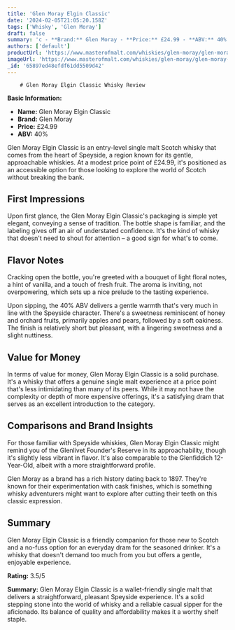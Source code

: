 ```yaml
---
title: 'Glen Moray Elgin Classic'
date: '2024-02-05T21:05:20.158Z'
tags: ['Whisky', 'Glen Moray']
draft: false
summary: 'c - **Brand:** Glen Moray - **Price:** £24.99 - **ABV:** 40%  Glen Moray Elgin Classic is an entry-level single malt Scotch whisky...'
authors: ['default']
productUrl: 'https://www.masterofmalt.com/whiskies/glen-moray/glen-moray-elgin-classic-whisky/'
imageUrl: 'https://www.masterofmalt.com/whiskies/glen-moray/glen-moray-elgin-classic-whisky.jpg'
_id: '65897ed48efdf61dd5509d42'
---
```


        # Glen Moray Elgin Classic Whisky Review

**Basic Information:**

- **Name:** Glen Moray Elgin Classic
- **Brand:** Glen Moray
- **Price:** £24.99
- **ABV:** 40%

Glen Moray Elgin Classic is an entry-level single malt Scotch whisky that comes from the heart of Speyside, a region known for its gentle, approachable whiskies. At a modest price point of £24.99, it's positioned as an accessible option for those looking to explore the world of Scotch without breaking the bank.

## First Impressions

Upon first glance, the Glen Moray Elgin Classic's packaging is simple yet elegant, conveying a sense of tradition. The bottle shape is familiar, and the labeling gives off an air of understated confidence. It's the kind of whisky that doesn't need to shout for attention – a good sign for what's to come.

## Flavor Notes

Cracking open the bottle, you're greeted with a bouquet of light floral notes, a hint of vanilla, and a touch of fresh fruit. The aroma is inviting, not overpowering, which sets up a nice prelude to the tasting experience.

Upon sipping, the 40% ABV delivers a gentle warmth that's very much in line with the Speyside character. There's a sweetness reminiscent of honey and orchard fruits, primarily apples and pears, followed by a soft oakiness. The finish is relatively short but pleasant, with a lingering sweetness and a slight nuttiness.

## Value for Money

In terms of value for money, Glen Moray Elgin Classic is a solid purchase. It's a whisky that offers a genuine single malt experience at a price point that's less intimidating than many of its peers. While it may not have the complexity or depth of more expensive offerings, it's a satisfying dram that serves as an excellent introduction to the category.

## Comparisons and Brand Insights

For those familiar with Speyside whiskies, Glen Moray Elgin Classic might remind you of the Glenlivet Founder's Reserve in its approachability, though it's slightly less vibrant in flavor. It's also comparable to the Glenfiddich 12-Year-Old, albeit with a more straightforward profile.

Glen Moray as a brand has a rich history dating back to 1897. They're known for their experimentation with cask finishes, which is something whisky adventurers might want to explore after cutting their teeth on this classic expression.

## Summary

Glen Moray Elgin Classic is a friendly companion for those new to Scotch and a no-fuss option for an everyday dram for the seasoned drinker. It's a whisky that doesn't demand too much from you but offers a gentle, enjoyable experience.

**Rating:** 3.5/5

**Summary:** Glen Moray Elgin Classic is a wallet-friendly single malt that delivers a straightforward, pleasant Speyside experience. It's a solid stepping stone into the world of whisky and a reliable casual sipper for the aficionado. Its balance of quality and affordability makes it a worthy shelf staple.

